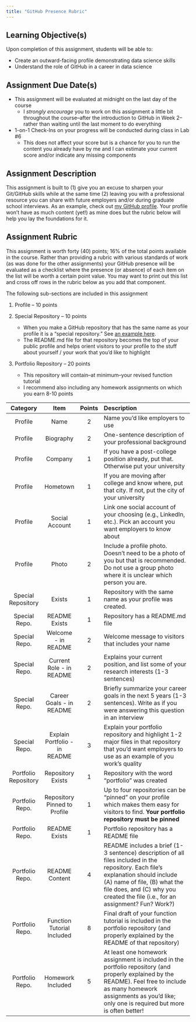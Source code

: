 ```yaml
---
title: "GitHub Presence Rubric"
---
```


## Learning Objective(s)

Upon completion of this assignment, students will be able to:

- Create an outward-facing profile demonstrating data science skills
- Understand the role of GitHub in a career in data science

## Assignment Due Date(s)

- This assignment will be evaluated at midnight on the last day of the course
    - I *strongly encourage* you to work on this assignment a little bit throughout the course--after the introduction to GitHub in Week 2--rather than waiting until the last moment to do everything
- 1-on-1 Check-Ins on your progress will be conducted during class in Lab #6
    - This does not affect your score but is a chance for you to run the content you already have by me and I can estimate your current score and/or indicate any missing components

## Assignment Description

This assignment is built to (1) give you an excuse to sharpen your Git/GitHub skills while at the same time (2) leaving you with a professional resource you can share with future employers and/or during graduate school interviews. As an example, check out [my GitHub profile](https://github.com/njlyon0). Your profile won't have as much content (yet!) as mine does but the rubric below will help you lay the foundations for it.

## Assignment Rubric

This assignment is worth forty (40) points; 16% of the total points available in the course. Rather than providing a rubric with various standards of work (as was done for the other assignments) your GitHub presence will be evaluated as a checklist where the presence (or absence) of each item on the list will be worth a certain point value. You may want to print out this list and cross off rows in the rubric below as you add that component.

The following sub-sections are included in this assignment

1. Profile -- 10 points

2. Special Repository -- 10 points

    - When you make a GitHub repository that has the same name as your profile it is a "special repository." See [an example here](https://github.com/njlyon0/njlyon0).
    - The README.md file for that repository becomes the top of your public profile and helps orient visitors to your profile to the stuff about yourself / your work that you'd like to highlight

3. Portfolio Repository -- 20 points

    - This repository will contain--at minimum--your revised function tutorial
    - I recommend also including any homework assignments on which you earn 8-10 points

| Category |  Item  | Points | Description |
|:---------------:|:---------------------:|:------------:|:---------------------------------------------------------------------------------------|
| Profile |  Name  | 2 | Name you'd like employers to use |
| Profile |  Biography  | 2 | One-sentence description of your professional background |
| Profile |  Company  | 1 | If you have a post-college position already, put that. Otherwise put your university |
| Profile |  Hometown  | 1 | If you are moving after college and know where, put that city. If not, put the city of your university |
| Profile | Social Account  | 1 | Link one social account of your choosing (e.g., LinkedIn, etc.). Pick an account you want employers to know about |
| Profile |  Photo  | 2 | Include a profile photo. Doesn't need to be a photo of you but that is recommended. Do not use a group photo where it is unclear which person you are. |
| Special Repository |  Exists  | 1 | Repository with the same name as your profile was created. |
| Special Repo. |  README Exists  | 1 | Repository has a README.md file |
| Special Repo. | Welcome - in README | 2 | Welcome message to visitors that includes your name |
| Special Repo. | Current Role - in README | 2 | Explains your current position, and list some of your research interests (1-3 sentences) |
| Special Repo. | Career Goals - in README | 2 | Briefly summarize your career goals in the next 5 years (1-3 sentences). Write as if you were answering this question in an interview |
| Special Repo. | Explain Portfolio - in README | 3 | Explain your portfolio repository and highlight 1-2 major files in that repository that you'd want employers to use as an example of you work's quality |
| Portfolio Repository | Repository Exists | 1 | Repository with the word "portfolio" was created |
| Portfolio Repo. | Repository Pinned to Profile | 1 | Up to four repositories can be "pinned" on your profile which makes them easy for visitors to find. **Your portfolio repository must be pinned** |
| Portfolio Repo. |  README Exists  | 1 | Portfolio repository has a README file |
| Portfolio Repo. | README Content  | 4 | README includes a brief (1-3 sentence) description of all files included in the repository. Each file's explanation should include (A) name of file, (B) what the file does, and (C) why you created the file (i.e., for an assignment? Fun? Work?) |
| Portfolio Repo. | Function Tutorial Included | 8 | Final draft of your function tutorial is included in the portfolio repository (and properly explained by the README of that repository) |
| Portfolio Repo. | Homework Included | 5 | At least one homework assignment is included in the portfolio repository (and properly explained by the README). Feel free to include as many homework assignments as you'd like; only one is required but more is often better! |

